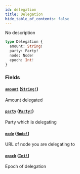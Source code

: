 ```yaml
---
id: delegation
title: Delegation
hide_table_of_contents: false
---
```



No description

```graphql
type Delegation {
  amount: String!
  party: Party!
  node: Node!
  epoch: Int!
}
```


### Fields

#### [`amount`](#) ([`String!`](/docs/testnet/graphql/scalars/string))

Amount delegated


#### [`party`](#) ([`Party!`](/docs/testnet/graphql/objects/party))

Party which is delegating


#### [`node`](#) ([`Node!`](/docs/testnet/graphql/objects/node))

URL of node you are delegating to


#### [`epoch`](#) ([`Int!`](/docs/testnet/graphql/scalars/int))

Epoch of delegation





